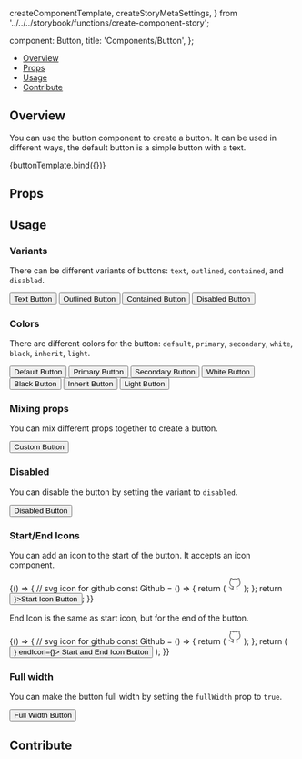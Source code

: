   createComponentTemplate,
  createStoryMetaSettings,
} from '../../../storybook/functions/create-component-story';

  component: Button,
  title: 'Components/Button',
};

<Meta title="Components/Button" component={Button} />


<Heading title="Button" componentRelativePath="Button/Button.tsx" />

- [Overview](#overview)
- [Props](#props)
- [Usage](#usage)
- [Contribute](#contribute)

## Overview

You can use the button component to create a button. It can be used in different
ways, the default button is a simple button with a text.

<Canvas>
  <Story name="Overview" args={{ children: 'Button', color: 'default' }}>
    {buttonTemplate.bind({})}
  </Story>
</Canvas>

## Props

<ArgsTable of={Button} />

## Usage

### Variants

There can be different variants of buttons: `text`, `outlined`, `contained`, and
`disabled`.

<Canvas>
  <Story name="Variants">
    <div className="flex space-x-2">
      <Button variant="text">Text Button</Button>
      <Button variant="outlined">Outlined Button</Button>
      <Button variant="contained">Contained Button</Button>
      <Button variant="disabled">Disabled Button</Button>
    </div>
  </Story>
</Canvas>

### Colors

There are different colors for the button: `default`, `primary`, `secondary`,
`white`, `black`, `inherit`, `light`.

<Canvas>
  <Story name="Colors">
    <div className="flex space-x-2">
      <Button color="default">Default Button</Button>
      <Button color="primary">Primary Button</Button>
      <Button color="secondary">Secondary Button</Button>
      <Button color="white">White Button</Button>
      <Button color="black">Black Button</Button>
      <Button color="inherit">Inherit Button</Button>
      <Button color="light">Light Button</Button>
    </div>
  </Story>
</Canvas>

### Mixing props

You can mix different props together to create a button.

<Canvas>
  <Story name="Custom">
    <Button color="secondary" variant="outlined">
      Custom Button
    </Button>
  </Story>
</Canvas>

### Disabled

You can disable the button by setting the variant to `disabled`.

<Canvas>
  <Story name="Disabled">
    <Button variant="disabled">Disabled Button</Button>
  </Story>
</Canvas>

### Start/End Icons

You can add an icon to the start of the button. It accepts an icon component.

<Canvas>
  <Story name="Start Icon">
    {() => {
      // svg icon for github
      const Github = () => {
        return (
          <svg
            xmlns="http://www.w3.org/2000/svg"
            width="24"
            height="24"
            viewBox="0 0 24 24"
            fill="none"
            stroke="currentColor"
            strokeWidth="2"
            strokeLinecap="round"
            strokeLinejoin="round"
            className="feather feather-github"
          >
            <path d="M9 19c-5 1.5-5-2.5-7-3m14 6v-3.87a3.37 3.37 0 0 0-.94-2.61c3.14-.35 6.44-1.54 6.44-7A5.44 5.44 0 0 0 20 4.77 5.07 5.07 0 0 0 19.91 1S18.73.65 16 2.48a13.38 13.38 0 0 0-7 0C6.27.65 5.09 1 5.09 1A5.07 5.07 0 0 0 5 4.77a5.44 5.44 0 0 0-1.5 3.78c0 5.42 3.3 6.61 6.44 7A3.37 3.37 0 0 0 9 18.13V22"></path>
          </svg>
        );
      };
      return <Button startIcon={<Github />}>Start Icon Button</Button>;
    }}
  </Story>
</Canvas>

End Icon is the same as start icon, but for the end of the button.

<Canvas>
  <Story name="End Icon">
    {() => {
      // svg icon for github
      const Github = () => {
        return (
          <svg
            xmlns="http://www.w3.org/2000/svg"
            width="24"
            height="24"
            viewBox="0 0 24 24"
            fill="none"
            stroke="currentColor"
            strokeWidth="2"
            strokeLinecap="round"
            strokeLinejoin="round"
            className="feather feather-github"
          >
            <path d="M9 19c-5 1.5-5-2.5-7-3m14 6v-3.87a3.37 3.37 0 0 0-.94-2.61c3.14-.35 6.44-1.54 6.44-7A5.44 5.44 0 0 0 20 4.77 5.07 5.07 0 0 0 19.91 1S18.73.65 16 2.48a13.38 13.38 0 0 0-7 0C6.27.65 5.09 1 5.09 1A5.07 5.07 0 0 0 5 4.77a5.44 5.44 0 0 0-1.5 3.78c0 5.42 3.3 6.61 6.44 7A3.37 3.37 0 0 0 9 18.13V22"></path>
          </svg>
        );
      };
      return (
        <Button startIcon={<Github />} endIcon={<Github />}>
          Start and End Icon Button
        </Button>
      );
    }}
  </Story>
</Canvas>

### Full width

You can make the button full width by setting the `fullWidth` prop to `true`.

<Canvas>
  <Story name="Full Width">
    <Button fullWidth color="secondary">
      Full Width Button
    </Button>
  </Story>
</Canvas>

## Contribute

<Footer componentRelativePath="Button/__stories__/button.stories.mdx" />
